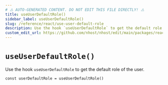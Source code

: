 ```yaml
---
# ⚠️ AUTO-GENERATED CONTENT. DO NOT EDIT THIS FILE DIRECTLY! ⚠️
title: useUserDefaultRole()
sidebar_label: useUserDefaultRole()
slug: /reference/react/use-user-default-role
description: Use the hook `useUserDefaultRole` to get the default role of the user.
custom_edit_url: https://github.com/nhost/nhost/edit/main/packages/react/src/useUserDefaultRole.ts#L15
---
```


# `useUserDefaultRole()`

Use the hook `useUserDefaultRole` to get the default role of the user.

```tsx
const userDefaultRole = useUserDefaultRole()
```
